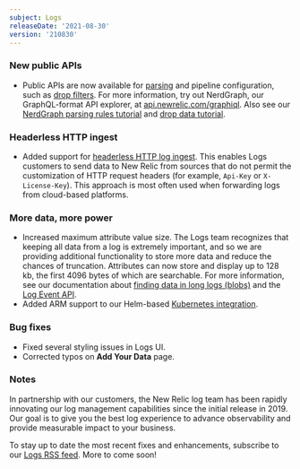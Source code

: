 ```yaml
---
subject: Logs
releaseDate: '2021-08-30'
version: '210830'
---
```


### New public APIs

* Public APIs are now available for [parsing](/docs/logs/log-management/ui-data/parsing/) and pipeline configuration, such as [drop filters](/docs/logs/log-management/ui-data/drop-data-drop-filter-rules/). For more information, try out NerdGraph, our GraphQL-format API explorer, at [api.newrelic.com/graphiql](https://api.newrelic.com/graphiql). Also see our [NerdGraph parsing rules tutorial](/docs/apis/nerdgraph/examples/nerdgraph-log-parsing-rules-tutorial/) and [drop data tutorial](/docs/telemetry-data-platform/manage-data/drop-data-using-nerdgraph/).

### Headerless HTTP ingest

*  Added support for [headerless HTTP log ingest](/docs/logs/log-management/log-api/introduction-log-api/#query-parameters). This enables Logs customers to send data to New Relic from sources that do not permit the customization of HTTP request headers (for example, `Api-Key` or `X-License-Key`). This approach is most often used when forwarding logs from cloud-based platforms.

### More data, more power

* Increased maximum attribute value size. The Logs team recognizes that keeping all data from a log is extremely important, and so we are providing additional functionality to store more data and reduce the chances of truncation. Attributes can now store and display up to 128 kb, the first 4096 bytes of which are searchable. For more information, see our documentation about [finding data in long logs (blobs)](/docs/logs/log-management/ui-data/long-logs-blobs/) and the [Log Event API](/docs/logs/log-management/log-api/log-event-data/).
* Added ARM support to our Helm-based [Kubernetes integration](https://github.com/newrelic/helm-charts/tree/master/charts/newrelic-logging).

### Bug fixes

* Fixed several styling issues in Logs UI.
* Corrected typos on **Add Your Data** page.

### Notes

In partnership with our customers, the New Relic log team has been rapidly innovating our log management capabilities since the initial release in 2019. Our goal is to give you the best log experience to advance observability and provide measurable impact to your business.

To stay up to date the most recent fixes and enhancements, subscribe to our [Logs RSS feed](/docs/release-notes/logs-release-notes/). More to come soon!

